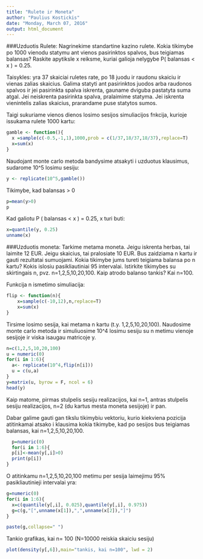 ```yaml
---
title: "Rulete ir Moneta"
author: "Paulius Kostickis"
date: "Monday, March 07, 2016"
output: html_document
---
```


###Uzduotis Rulete:
Nagrinekime standartine kazino rulete. Kokia tikimybe po 1000 vienodu statymu ant vienos pasirinktos spalvos, bus 
teigiamas balansas? Raskite apytiksle x reiksme, kuriai galioja nelygybe 
P( balansas < x ) = 0.25.

Taisykles: yra 37 skaiciai ruletes rate, po 18 juodu ir raudonu skaiciu ir vienas zalias skaicius. Galima statyti ant 
pasirinktos juodos arba raudonos spalvos ir jei pasirinkta spalva iskrenta, gauname dviguba pastatyta suma atgal. Jei 
neiskrenta pasirinkta spalva, pralaimime statyma. Jei iskrenta vienintelis zalias skaicius, prarandame puse statytos 
sumos.

Taigi sukuriame vienos dienos losimo sesijos simuliacijos fnkcija, kurioje issukama rulete 1000 kartu:
```r
gamble <- function(){
  x =sample(c(-0.5,-1,1),1000,prob = c(1/37,18/37,18/37),replace=T)
  x=sum(x)
}
```

Naudojant monte carlo metoda bandysime atsakyti i uzduotus klausimus, sudarome 10^5 losimu sesiju: 
```r
y <- replicate(10^5,gamble())
```

Tikimybe, kad balansas > 0
```r
p=mean(y>0)
p

```
Kad galiotu P ( balansas < x ) = 0.25, x turi buti:
```r
x=quantile(y, 0.25)
unname(x)
```



###Uzduotis moneta:
Tarkime metama moneta. Jeigu iskrenta herbas, tai laimite 12 EUR. Jeigu skaicius, tai pralosiate 10 EUR. Bus zaidziama n kartu ir gauti rezultatai sumuojami. Kokia tikimybe jums tureti teigiama balansa po n kartu? Kokis islosiu pasikliautiniai 95 intervalai. Istirkite tikimybes su skirtingais n, pvz. n=1,2,5,10,20,100. Kaip atrodo balanso tankis? Kai n=100.

Funkcija n ismetimo simuliacija:
```r
flip <- function(n){
    x=sample(c(-10,12),n,replace=T)
    x=sum(x)
}
```

Tirsime losimo sesija, kai metama n kartu (t.y. 1,2,5,10,20,100). Naudosime monte carlo metoda ir simuliuosime 10^4 losimu sesiju su n metimu vienoje sesijoje ir viska isaugau matricoje y.

```r
n=c(1,2,5,10,20,100)
u = numeric(0)
for(i in 1:6){
  a<- replicate(10^4,flip(n[i]))
  u = c(u,a)
}
y=matrix(u, byrow = F, ncol = 6)
head(y)
```

Kaip matome, pirmas stulpelis sesiju realizacijos, kai n=1, antras stulpelis sesiju realizacijos, n=2 (du kartus mesta moneta sesijoje) ir pan.  


Dabar galime gauti gan tikslu tikimybiu vektoriu, kurio kiekviena pozicija atitinkamai atsako i klausima kokia tikimybe, kad po sesijos bus teigiamas balansas, kai n=1,2,5,10,20,100.

```r
  p=numeric(0)
  for(i in 1:6){
  p[i]<-mean(y[,i]>0)
  print(p[i])
}
```


O atitinkamu n=1,2,5,10,20,100 metimu per sesija laimejimu 95% pasikliautinieji intervalai yra:

```r
g=numeric(0)
for(i in 1:6){
  x=c(quantile(y[,i], 0.025),quantile(y[,i], 0.975))
  g=c(g,"[",unname(x[1]),",",unname(x[2]),"]")
}

paste(g,collapse=" ")
```

Tankio grafikas, kai n= 100 (N=10000 reiskia skaiciu sesiju)
```r
plot(density(y[,6]),main="tankis, kai n=100", lwd = 2)
```